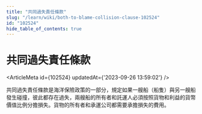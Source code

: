 ```yaml
---
title: "共同過失責任條款"
slug: "/learn/wiki/both-to-blame-collision-clause-102524"
id: "102524"
hide_table_of_contents: true
---
```



# 共同過失責任條款

<ArticleMeta id={102524} updatedAt={'2023-09-26 13:59:02'} />
<div className='border-solid border-b border-t-0 my-4 border-[var(--ifm-color-gray-300)]' />

共同過失責任條款是海洋保險政策的一部分，規定如果一艘船（船隻）與另一艘船發生碰撞，彼此都存在過失，兩艘船的所有者和託運人必須按照貨物和利益的貨幣價值比例分擔損失。貨物的所有者和承運公司都需要承擔損失的費用。
